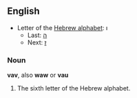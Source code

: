 ==English==

* Letter of the [[Wikipedia:Hebrew alphabet|Hebrew alphabet]]: &#1493;
** Last: [[He|&#1492;]]
** Next: [[Zayin|&#1494;]]

===Noun===

'''vav''', also '''waw''' or '''vau'''

# The sixth letter of the Hebrew alphabet.
{{GuZ}}
